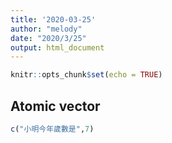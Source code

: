 ```yaml
---
title: '2020-03-25'
author: "melody"
date: "2020/3/25"
output: html_document
---
```


```r
knitr::opts_chunk$set(echo = TRUE)
```

## Atomic vector

```r
c("小明今年歲數是",7)
```


